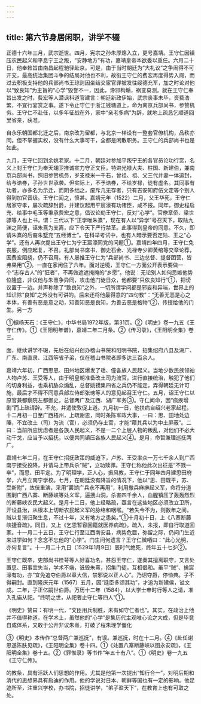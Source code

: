 ```yaml
---
---
---
```

title: 第六节身居闲职，讲学不辍
---



正德十六年三月，武宗逝世。四月，宪宗之孙朱厚熜入立，更号嘉靖。王守仁因镇压农民起义和平息宁王之叛，“安静地方”有功，嘉靖皇帝本欲委以重任。六月二十日，他奉敕旨由南昌起程驰驿赴京。可是，由于当时朝廷为“大礼议”之争闹得不可开交，最高统治集团斗争的结局对他也不利，故衔王守仁的费宏再度得势入阁，而过去积极支持他的兵部尚书王琼则因坐结交宦官罪被发往绥德充军，加之时论对他以“致良知”为主旨的“心学”毁誉不一，因此，谗邪构煽，祸变莫测。就在王守仁奉旨出发之时，费宏等人潜讽科道官建言：朝廷新政伊始，武宗丧事未毕，资费浩繁，不宜行宴赏之事。遂下令止守仁于浙江钱塘道上，命为南京兵部尚书，参赞机务。王守仁不赴任，以多年征战在外，家中“亲老多病”为辞，就地上疏恳乞顺道回里省亲，获准。

自永乐朝国都北迁之后，南京改为留都，与北京一样设有一整套官僚机构，品秩亦同。但不掌握实权，没有什么大事可干，全都是闲散职务。王守仁的兵部尚书也是如此。

九月，王守仁回到余姚老家。十二月，朝廷对参加平叛宁王的各官员论功行赏，名义上封王守仁为奉天翊卫推诚宣力守正文臣，特进光禄大夫、柱国、新建伯，兼南京兵部尚书，照旧参赞机务，岁支禄米一千石，曾祖、祖、父三代并妻一体追封，给与诰券，子孙世世承袭。但实际上，不予诰券，不给岁禄，徒有虚名。其同事有功者，亦多名为示迁，而阴多绌之，废斥几无存者，只有吉安知府伍文定等个别人得到加官晋级。王守仁闻之，愤甚。嘉靖元年（1522）二月，父王华死，王守仁居家守孝，屡次疏辞封爵，并建议起用平宸濠有功诸臣，咸不报。同年，御史程启充、给事中毛玉等秉承费宏之意，倡议论劾王守仁，反对“心学”。官僚章侨、梁世骠等人也上书，谓：三代以下“正学唯朱熹”，现在有人以“异学”号召天下，取陆九渊之简便，诬朱熹为支离，应下令天下严行禁革。此事得到皇帝的同意。不久，即请朱熹的后裔朱墅充“五经博士”。在科举考试中，也有人暗示要否定陆、王之“心学”。还有人再次提出王守仁为宁王宸濠同党的问题①。嘉靖四年四月，王守仁免丧服，例应起复，不召。礼部尚书席书、御史石金、光禄寺少卿黄绾等交章论荐，因费宏阻挠，仍不召用。有人屡推王守仁为“兵部尚书、三边总督、提督团营，皆弗果用”②。一直在家闲住了六年。面对逆境，王守仁一方面公开表示要做一个“志存古人”的“狂者”，不再做遮遮掩掩的“乡愿”。他说：无论别人如何忌嫉他势位隆盛，非议他与朱熹争异同，攻击他门徒日众，他都要“只依良知行”①，把谤议置于一边。并声称除了“致良知”之外，一切所谓学问都是邪妄和异端，世界上的知识除“良知”之外没有可讲的。后来还将他最得意的“四句教”：“无善无恶是心之本体，有善有恶是意之动，知善知恶是良知，为善去恶是格物”②，传授给他的门生。另一方

①据杨天石：《王守仁》，中华书局1972年版，第31页。②《明史》卷一九五《王守仁传》。①《王阳明年谱》，嘉靖二年二月条。②《传习录》，《王阳明全集》卷三。

面，继续讲学不辍，先后在绍兴创办稽山书院和阳明书院，招集绍府八县及湖广、广东、南直隶、江西等省子弟，仅在稽山书院者即多达三百余人。

嘉靖六年初，广西思恩、田州地区爆发了瑶、僮各族人民起义。当地少数民族领袖人物卢苏、王受等人，由于明皇朝准备改土司为流官，进行直接统治，触犯了他们的切身利益，也乘机胁众煽乱，总督姚镆集四省之兵仍不能定，弄得朝廷无计可施，最后才不得不同意兵部左侍郎张璁等人的意见起召王守仁。五月，诏王守仁以原官兼都察院左都御史，总督两广及江西、湖广军务③。守仁闻命，因“痰疾增剧”而上疏请辞。不允，并遣使敦促上道。九月初一日，他扶病自绍兴老家起程。十二月初一日至广西梧州，上疏谢恩，同时条陈军政大事，一曰：思、田地处边陲，不宜改土（司）为流（官），必须仍存土官，才能“藉其兵以为中土屏蔽”。二曰：当前所应忧虑者是各族人民起义，不是一二个上层人物的叛乱，对他们不必大动干戈，应当予以招抚，以便共同镇压各族人民起义④。是月，命暂兼理巡抚两广。

嘉靖七年二月，在王守仁招抚政策的威迫下，卢苏、王受率众一万七千余人到广西南宁接受投降，并请马上带兵杀“贼”，立功赎罪。王守仁称他此次出征是“不戮一卒”，而思、田平定。为了明理学，正人心，振风教，王守仁于同年四月建思田府学，六月立南宁学校。七月，在朝廷没有降旨的情况下，他以“思、田既平，苏、受新附”，故伎重演，采用“罢湖广兵永不再用”，利用撤兵麻痹起义军，命将分道围剿广西八寨、断藤峡等处义军，遍搜山洞，杀害四千余人，血腥镇压了轰轰烈烈的断藤峡农民大起义。是月十二日，他上经略疏，亟言在这些地区必须改立卫所，开设县治，从根本上切断农民起义军的脉络和咽喉。“若失今不为，则数年之间，贼以复渐归聚生息，不过十年，又有地方之患矣。”①十月初十日，上《八寨断藤峡捷音疏》。同日，又上《乞恩暂容回籍就医养病疏》。疏入，未报，即自行取道回家。十一月二十五日，王守仁行至江西南安县，病势危亟，弥留之际，仍问门生近来进学如何？念念不忘他的“心学”。门生问何遗言？王守仁微哂曰：“此心光明，亦何复言”。十一月二十九日（1529年1月9日）辰时气绝死，终年五十七岁②。

王守仁既卒，吏部尚书桂萼等人好喜功名，甚怨王守仁，遂奏其擅离职守，又言处置思、田事宜失当，学术不端，诋毁朱熹，招集门徒，互相倡和。虽平“贼”、擒宸濠有功，亦“宜免追夺伯爵以章大信，禁邪说以正人心”。乃诏夺爵，停恤典。子不得嗣封。直到隆庆元年（1567）五月，因“廷臣多颂其功”，才追为新建侯，谥文成。二年，子正亿嗣世伯爵。万历十二年（1584），以大学士申时行等人之请，准入孔庙从祀。“终明之世，从祀者止守仁等四人”①。

《明史》赞曰：有明一代，“文臣用兵制胜，未有如守仁者也”。其实，在政治上他并不值得称道。在学术上，虽然他的“心学”是集历代主观唯心论之大成，但是毕竟自成体系，又敢于公开非议朱熹，打破了程朱理学僵化

③《明史》本传作“总督两广兼巡抚”，有误。兼巡抚，时在十二月。④《赴任谢恩遂陈肤见疏》，《王阳明全集》卷十四。①《处置八寨断藤峡以图永安疏》，《王阳明全集》卷十五。②《罪惟录》等书作“年五十有八”。①《明史》卷一九五《王守仁传》。

的教条，具有活跃人们思想的作用。尤其是他第一次提出“知行合一”，对明后期和清代的思想界具有启迪的作用。他的学说对日本、朝鲜等国也有一定的影响。他足迹所至，注重兴学校，办书院，招徒讲学，“弟子盈天下”，在教育上也有可取之处。